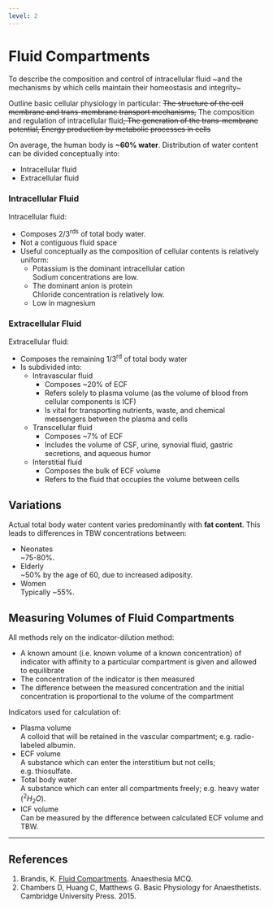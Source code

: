 ```yaml
---
level: 2
---
```


# Fluid Compartments

:::CICM
To describe the composition and control of intracellular fluid ~and the mechanisms by which cells maintain their homeostasis and integrity~
:::

:::ANZCA
Outline basic cellular physiology in particular: ~~The structure of the cell membrane and trans-membrane transport mechanisms,~~ The composition and regulation of intracellular fluid~~, The generation of the trans-membrane potential, Energy production by metabolic processes in cells~~
:::

On average, the human body is **~60% water**. Distribution of water content can be divided conceptually into:

* Intracellular fluid
* Extracellular fluid

### Intracellular Fluid

Intracellular fluid:

* Composes 2/3^rds^ of total body water.
* Not a contiguous fluid space
* Useful conceptually as the composition of cellular contents is relatively uniform:
	* Potassium is the dominant intracellular cation\
	Sodium concentrations are low.
	* The dominant anion is protein\
	Chloride concentration is relatively low.
	* Low in magnesium

### Extracellular Fluid

Extracellular fluid:

* Composes the remaining 1/3^rd^ of total body water
* Is subdivided into:
	* Intravascular fluid
		* Composes ~20% of ECF
		* Refers solely to plasma volume (as the volume of blood from cellular components is ICF)
		* Is vital for transporting nutrients, waste, and chemical messengers between the plasma and cells
	* Transcellular fluid
		* Composes ~7% of ECF
		* Includes the volume of CSF, urine, synovial fluid, gastric secretions, and aqueous humor
	* Interstitial fluid
		* Composes the bulk of ECF volume
		* Refers to the fluid that occupies the volume between cells


## Variations

Actual total body water content varies predominantly with **fat content**. This leads to differences in TBW concentrations between:

* Neonates\
~75-80%.
* Elderly\
~50% by the age of 60, due to increased adiposity.
* Women\
Typically ~55%.


## Measuring Volumes of Fluid Compartments

All methods rely on the indicator-dilution method:

* A known amount (i.e. known volume of a known concentration) of indicator with affinity to a particular compartment is given and allowed to equilibrate
* The concentration of the indicator is then measured
* The difference between the measured concentration and the initial concentration is proportional to the volume of the compartment


Indicators used for calculation of:

* Plasma volume\
A colloid that will be retained in the vascular compartment; e.g. radio-labeled albumin.
* ECF volume\
A substance which can enter the interstitium but not cells; e.g. thiosulfate.
* Total body water\
A substance which can enter all compartments freely; e.g. heavy water ($^2H_2O$).
* ICF volume\
Can be measured by the difference between calculated ECF volume and TBW.


---

## References

1. Brandis, K. [Fluid Compartments](https://www.anaesthesiamcq.com/FluidBook/fl2_1.php). Anaesthesia MCQ.
2. Chambers D, Huang C, Matthews G. Basic Physiology for Anaesthetists. Cambridge University Press. 2015.